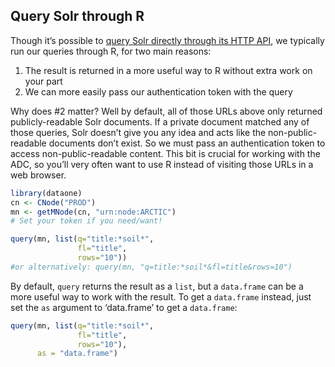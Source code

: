 ## Query Solr through R

Though it's possible to [query Solr directly through its HTTP API](#query-solr), we typically run our queries through R, for two main reasons: 

1. The result is returned in a more useful way to R without extra work on your part
2. We can more easily pass our authentication token with the query

Why does #2 matter?
Well by default, all of those URLs above only returned publicly-readable Solr documents.
If a private document matched any of those queries, Solr doesn't give you any idea and acts like the non-public-readable documents don't exist. So we must pass an authentication token to access non-public-readable content. This bit is crucial for working with the ADC, so you'll very often want to use R instead of visiting those URLs in a web browser.

```r
library(dataone)
cn <- CNode("PROD")
mn <- getMNode(cn, "urn:node:ARCTIC")
# Set your token if you need/want!

query(mn, list(q="title:*soil*",
               fl="title",
               rows="10"))
#or alternatively: query(mn, "q=title:*soil*&fl=title&rows=10")
```

By default, `query` returns the result as a `list`, but a `data.frame` can be a more useful way to work with the result. To get a `data.frame` instead, just set the `as` argument to 'data.frame' to get a `data.frame`:

```r
query(mn, list(q="title:*soil*",
               fl="title",
               rows="10"),
      as = "data.frame")
```
